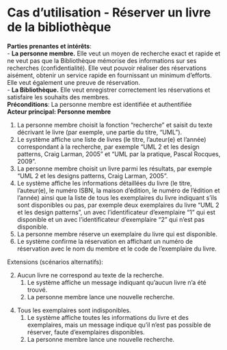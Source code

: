 # Cas d'utilisation - Réserver un livre de la bibliothèque {#sec-CU_Réserver_livre}

**Parties prenantes et intérêts**:  
- **La personne membre.** Elle veut un moyen de recherche exact et rapide et ne
veut pas que la Bibliothèque mémorise des informations sur ses
recherches (confidentialité). Elle veut pouvoir réaliser des réservations
aisément, obtenir un service rapide en fournissant un minimum d'efforts.
Elle veut également une preuve de réservation.  
- **La Bibliothèque.** Elle veut enregistrer correctement les
réservations et satisfaire les souhaits des membres.  
**Préconditions**: La personne membre est identifiée et authentifiée  
**Acteur principal: Personne membre**

1.  La personne membre choisit la fonction "recherche" et saisit du texte décrivant le livre (par exemple, une partie du titre, "UML").
2.  Le système affiche une liste de livres (le titre, l'auteur(e) et l'année) correspondant à la recherche, par exemple "UML 2 et les design patterns, Craig Larman, 2005" et "UML par la pratique, Pascal Rocques, 2009".
3.  La personne membre choisit un livre parmi les résultats, par exemple "UML 2 et les designs patterns, Craig Larman, 2005".
4.  Le système affiche les informations détaillées du livre (le titre, l'auteur(e), le numéro ISBN, la maison d'édition, le numéro de l'édition et l'année) ainsi que la liste de tous les exemplaires
du livre indiquant s'ils sont disponibles ou pas, par exemple deux exemplaires du livre "UML 2 et les design patterns", un avec
l'identificateur d'exemplaire "1" qui est disponible et un avec
l'identificateur d'exemplaire "2" qui n'est pas disponible.
5.  La personne membre réserve un exemplaire du livre qui est disponible.
6.  Le système confirme la réservation en affichant un numéro de
réservation avec le nom du membre et le code de l'exemplaire du
livre.

Extensions (scénarios alternatifs):

2.  Aucun livre ne correspond au texte de la recherche.
    1.  Le système affiche un message indiquant qu'aucun livre n'a été trouvé.
    2.  La personne membre lance une nouvelle recherche.

<!-- -->

4.  Tous les exemplaires sont indisponibles.
    1.  Le système affiche toutes les informations du livre et des exemplaires, mais un message indique qu'il n'est pas possible de réserver, faute d'exemplaires disponibles.
    2.  La personne membre lance une nouvelle recherche.

